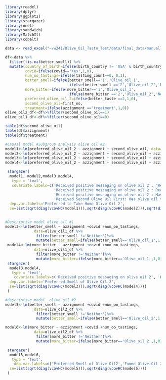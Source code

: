 ```r
library(readxl)
library(dplyr)
library(ggplot2)
library(stargazer)
library(nnet)
library(sandwich)
library(MatchIt)
library(cobalt)
```



```r
data <- read_excel("~/w241/Olive_Oil_Taste_Test/data/final_data/manually_cleaned_data.xlsx")
```


```r
df<-data %>% 
  filter(!is.na(better_smell)) %>%
  mutate(country_of_birth=ifelse(birth_country != 'USA' & birth_country != 'Turkey' , 'Other', birth_country),
         covid=ifelse(covid=='Yes',1,0),
         num_oo_tastings=ifelse(tasting_count==0, 0,1),
         better_smell=ifelse(better_smell=='1','Olive_oil_1',
                             ifelse(better_smell =='2','Olive_oil_2','Neither')),
         more_bitter=ifelse(more_bitter=='1','Olive_oil_1',
                             ifelse(more_bitter =='2','Olive_oil_2','Neither')),
         preferred_olive_oil_2=ifelse(better_taste ==2,1,0),
         second_olive_oil=first_oo,
         treatment=ifelse(azzignment =='treatment',1,0))
olive_oil2_df<-df%>%filter(second_olive_oil==1)
olive_oil1_df<-df%>%filter(second_olive_oil==0)
```

```r
table(df$second_olive_oil)
table(df$azzignment)
table(df$treatment)
```



```r
#Causal model #Subgroup analysis olive oil #2
model1<-lm(preferred_olive_oil_2 ~ azzignment + second_olive_oil, data=df)
model2<-lm(preferred_olive_oil_2 ~ azzignment + second_olive_oil + azzignment*second_olive_oil, data=df)
model3<-lm(preferred_olive_oil_2 ~ azzignment + second_olive_oil + azzignment*second_olive_oil + covid + num_oo_tastings, data=df)
model4<-lm(preferred_olive_oil_2 ~ azzignment + second_olive_oil + azzignment*second_olive_oil + covid + num_oo_tastings + azzignment*covid + azzignment*num_oo_tastings + second_olive_oil*covid + second_olive_oil*num_oo_tastings, data=df)

 stargazer(
  model1, model2,model3,model4,
   type = 'text',
   covariate.labels=c('Received positive messaging on olive oil 2', 'Received second olive oil first', 'Had covid', 'Has olive oil tasting experience',
                      'Received positive messaging on olive oil 2 : Received Second Olive Oil First', 'Received positive messaging on olive oil 2: Had covid', 
                      'Received positive messaging on olive oil 2 : Has olive oil tasting experience','Received Second Olive Oil First: Had covid',
                      'Received Second Olive Oil First: Has olive oil tasting experience'),
  dep.var.labels='Preferred to Take Home Olive Oil 2',
  se=list(sqrt(diag(vcovHC(model1))),sqrt(diag(vcovHC(model2))),sqrt(diag(vcovHC(model3))),sqrt(diag(vcovHC(model4)))))
 
```


```r
#Descriptive model olive oil #1
model3<-lm(better_smell ~ azzignment +covid +num_oo_tastings, 
             data=olive_oil1_df %>%
              filter(better_smell !='Neither')%>%
              mutate(better_smell=ifelse(better_smell=='Olive_oil_1',1,0)))
 model4<-lm(more_bitter ~ azzignment +covid +num_oo_tastings,
             data=olive_oil1_df %>%
              filter(more_bitter !='Neither')%>%
              mutate(more_bitter=ifelse(more_bitter=='Olive_oil_1',1,0)))
 stargazer(
  model3,model4,
   type = 'text',
    covariate.labels=c('Received positive messaging on olive oil 2', 'Had covid', 'Has olive oil tasting experience'),
  dep.var.labels='Preferred Smell of Olive Oil 2',
  se=list(sqrt(diag(vcovHC(model3))),sqrt(diag(vcovHC(model4))))
 )

```


```r

#descriptive model  olive oil #2
model5<-lm(better_smell ~ azzignment +covid +num_oo_tastings, 
             data=olive_oil2_df %>%
              filter(better_smell !='Neither')%>%
              mutate(better_smell=ifelse(better_smell=='Olive_oil_2',1,0)))

model6<-lm(more_bitter ~ azzignment +covid +num_oo_tastings, 
             data=olive_oil2_df %>%
              filter(more_bitter !='Neither')%>%
              mutate(more_bitter=ifelse(more_bitter=='Olive_oil_2',1,0)))

 stargazer(
  model5,model6,
   type = 'text',
    dep.var.labels=c('Preferred Smell of Olive Oil2','Found Olive Oil 2 more bitter'),
  se=list(sqrt(diag(vcovHC(model5))),sqrt(diag(vcovHC(model6))))
 )
```

